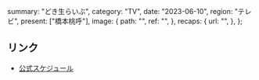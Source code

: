   summary: "どき生らいぶ",
  category: "TV",
  date: "2023-06-10",
  region: "テレビ",
  present: ["橋本桃呼"],
  image: {
    path: "",
    ref: "",
  },
  recaps: {
    url: "",
  },
};

## リンク

- [公式スケジュール](https://takanenonadeshiko.jp/?p=1056)
